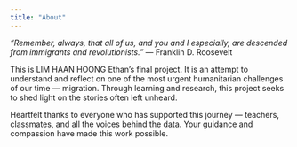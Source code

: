 ```yaml
---
title: "About"
---
```


*"Remember, always, that all of us, and you and I especially, are descended from immigrants and revolutionists."* — Franklin D. Roosevelt

This is LIM HAAN HOONG Ethan’s final project. It is an attempt to understand and reflect on one of the most urgent humanitarian challenges of our time — migration. Through learning and research, this project seeks to shed light on the stories often left unheard.

Heartfelt thanks to everyone who has supported this journey — teachers, classmates, and all the voices behind the data. Your guidance and compassion have made this work possible.
